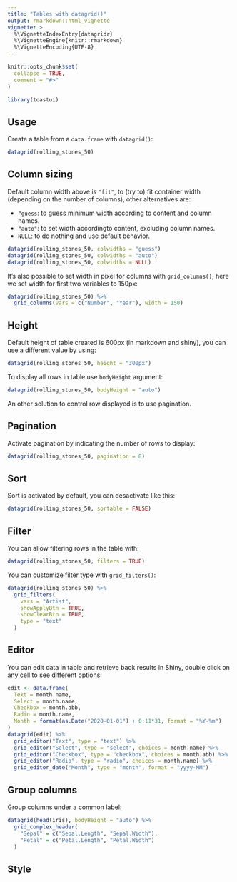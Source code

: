 ```yaml
---
title: "Tables with datagrid()"
output: rmarkdown::html_vignette
vignette: >
  %\VignetteIndexEntry{datagridr}
  %\VignetteEngine{knitr::rmarkdown}
  %\VignetteEncoding{UTF-8}
---
```


```r
knitr::opts_chunk$set(
  collapse = TRUE,
  comment = "#>"
)
```

```r
library(toastui)
```


## Usage

Create a table from a `data.frame` with `datagrid()`:

```r
datagrid(rolling_stones_50)
```



## Column sizing

Default column width above is `"fit"`, to (try to) fit container width (depending on the number of columns), other alternatives are:

* `"guess`: to guess minimum width according to content and column names.
* `"auto"`: to set width accordingto content, excluding column names.
* `NULL`: to do nothing and use default behavior.

```r
datagrid(rolling_stones_50, colwidths = "guess")
datagrid(rolling_stones_50, colwidths = "auto")
datagrid(rolling_stones_50, colwidths = NULL)
```

It's also possible to set width in pixel for columns with `grid_columns()`, here we set width for first two variables to 150px:

```r
datagrid(rolling_stones_50) %>% 
  grid_columns(vars = c("Number", "Year"), width = 150)
```


## Height

Default height of table created is 600px (in markdown and shiny), you can use a different value by using:

```r
datagrid(rolling_stones_50, height = "300px")
```

To display all rows in table use `bodyHeight` argument:

```r
datagrid(rolling_stones_50, bodyHeight = "auto")
```




An other solution to control row displayed is to use pagination.


## Pagination

Activate pagination by indicating the number of rows to display:

```r
datagrid(rolling_stones_50, pagination = 8)
```



## Sort

Sort is activated by default, you can desactivate like this:

```r
datagrid(rolling_stones_50, sortable = FALSE)
```



## Filter

You can allow filtering rows in the table with:

```r
datagrid(rolling_stones_50, filters = TRUE)
```


You can customize filter type with `grid_filters()`:

```r
datagrid(rolling_stones_50) %>% 
  grid_filters(
    vars = "Artist", 
    showApplyBtn = TRUE, 
    showClearBtn = TRUE, 
    type = "text"
  )
```


## Editor

You can edit data in table and retrieve back results in Shiny, double click on any cell to see different options:

```r
edit <- data.frame(
  Text = month.name,
  Select = month.name,
  Checkbox = month.abb,
  Radio = month.name,
  Month = format(as.Date("2020-01-01") + 0:11*31, format = "%Y-%m")
)
datagrid(edit) %>% 
  grid_editor("Text", type = "text") %>% 
  grid_editor("Select", type = "select", choices = month.name) %>% 
  grid_editor("Checkbox", type = "checkbox", choices = month.abb) %>% 
  grid_editor("Radio", type = "radio", choices = month.name) %>% 
  grid_editor_date("Month", type = "month", format = "yyyy-MM")
```



## Group columns

Group columns under a common label:

```r
datagrid(head(iris), bodyHeight = "auto") %>%
  grid_complex_header(
    "Sepal" = c("Sepal.Length", "Sepal.Width"),
    "Petal" = c("Petal.Length", "Petal.Width")
  )
```


## Style

